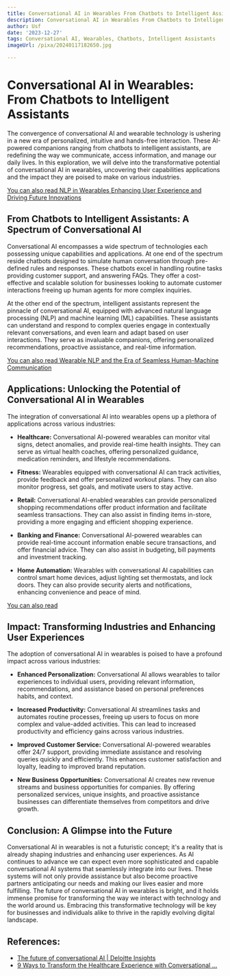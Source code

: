 ```yaml
---
title: Conversational AI in Wearables From Chatbots to Intelligent Assistants
description: Conversational AI in Wearables From Chatbots to Intelligent Assistants
author: Usf
date: '2023-12-27'
tags: Conversational AI, Wearables, Chatbots, Intelligent Assistants
imageUrl: /pixa/20240117182650.jpg

---
```

# Conversational AI in Wearables: From  Chatbots to Intelligent Assistants

The convergence of conversational  AI and wearable technology is ushering in a new era  of personalized, intuitive and  hands-free interaction. These AI-powered companions ranging  from chatbots to intelligent assistants, are redefining the way we communicate, access  information, and manage our daily lives. In  this exploration, we will delve into the transformative potential of conversational  AI in wearables, uncovering their capabilities applications and the impact they  are poised to make on various industries.

[You  can also read NLP in Wearables Enhancing User Experience and Driving  Future  Innovations](NLP%20in%20Wearables%20Enhancing%20User%20Experience%20and%20Driving%20Future%20Innovations)


## From Chatbots to Intelligent Assistants: A Spectrum of Conversational AI

Conversational AI encompasses a wide spectrum of technologies each possessing unique capabilities and applications. At one end of the spectrum reside chatbots designed to simulate human conversation  through pre-defined rules  and  responses. These chatbots excel in handling routine tasks providing customer support, and  answering FAQs. They offer a cost-effective and scalable solution for businesses looking to automate customer interactions freeing up human agents for more complex inquiries.

At the other end of the spectrum, intelligent  assistants represent the  pinnacle of conversational AI, equipped  with advanced natural language processing (NLP) and machine  learning (ML) capabilities. These assistants can understand and respond  to complex queries engage in contextually relevant conversations, and  even learn and adapt based on user interactions. They  serve as invaluable companions, offering personalized recommendations, proactive assistance,  and  real-time information.

[You can also read Wearable NLP and the Era  of Seamless Human-Machine Communication](Wearable%20NLP%20and%20the%20Era%20of%20Seamless%20Human-Machine%20Communication)


## Applications: Unlocking  the Potential of Conversational AI in Wearables

The integration of conversational AI  into wearables opens up a  plethora of applications  across various industries:

* **Healthcare:** Conversational AI-powered wearables can monitor  vital signs, detect anomalies, and provide real-time health insights. They can serve as virtual health coaches, offering personalized guidance, medication reminders, and lifestyle recommendations.

* **Fitness:** Wearables equipped with  conversational AI can track activities, provide  feedback and offer personalized workout plans. They can  also monitor progress, set goals,  and motivate users to stay active.

* **Retail:** Conversational  AI-enabled wearables can provide  personalized shopping recommendations offer product information and facilitate seamless transactions. They can also assist in finding items in-store,  providing a more engaging  and efficient shopping experience.

* **Banking and Finance:** Conversational AI-powered wearables can provide real-time account information enable  secure transactions, and offer financial advice. They can  also assist in budgeting, bill payments and investment tracking.

* **Home Automation:** Wearables with conversational AI capabilities can control smart home devices, adjust  lighting set thermostats,  and lock doors. They can also provide security alerts and  notifications, enhancing convenience and  peace of mind.

[You  can also read ]()


## Impact: Transforming Industries and Enhancing User  Experiences

The adoption of conversational AI in wearables is  poised to have a profound impact across various industries:

* **Enhanced Personalization:** Conversational AI allows wearables to tailor experiences to individual users, providing relevant information, recommendations,  and assistance based on personal preferences habits,  and context.

* **Increased Productivity:** Conversational AI streamlines tasks and automates routine processes, freeing up users to focus on more complex and value-added activities. This can lead to increased productivity and  efficiency gains across various industries.

*  **Improved Customer Service:** Conversational AI-powered wearables offer  24/7  support, providing immediate assistance  and resolving queries quickly and efficiently. This enhances customer satisfaction and loyalty, leading to improved  brand reputation.

* **New Business Opportunities:** Conversational  AI creates new revenue streams and business opportunities for companies. By offering personalized services, unique insights, and proactive assistance businesses can differentiate themselves from competitors and drive growth.

## Conclusion:  A Glimpse into the Future

Conversational AI in wearables is not a futuristic concept; it's a reality  that is already shaping industries and enhancing user experiences. As AI continues to  advance we can expect even more sophisticated and capable  conversational AI systems that  seamlessly integrate into our lives. These  systems will not only provide assistance but  also become proactive partners anticipating our needs and making our lives  easier and more fulfilling. The future of conversational AI in wearables is bright, and it holds immense  promise for transforming the way we interact with technology and the world around us. Embracing this transformative technology will be key for businesses  and individuals alike to thrive in  the rapidly evolving digital landscape.

## References:
- [The future of conversational AI | Deloitte Insights](https://www2.deloitte.com/us/en/insights/focus/signals-for-strategists/the-future-of-conversational-ai.html)
- [9 Ways to Transform the Healthcare Experience with Conversational ...](https://www.linkedin.com/pulse/9-ways-transform-healthcare-experience-conversational-tanjai-kapoor)
